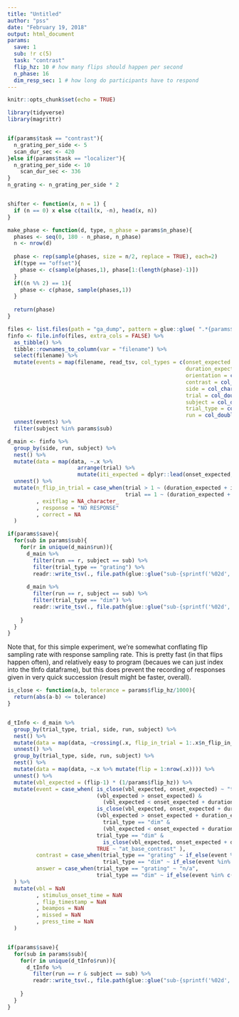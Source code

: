 ```yaml
---
title: "Untitled"
author: "pss"
date: "February 19, 2018"
output: html_document
params:
  save: 1
  sub: !r c(5)
  task: "contrast"
  flip_hz: 10 # how many flips should happen per second
  n_phase: 16
  dim_resp_sec: 1 # how long do participants have to respond
---
```


```r
knitr::opts_chunk$set(echo = TRUE)

library(tidyverse)
library(magrittr)


if(params$task == "contrast"){
  n_grating_per_side <- 5
  scan_dur_sec <- 420
}else if(params$task == "localizer"){
  n_grating_per_side <- 10
    scan_dur_sec <- 336
}
n_grating <- n_grating_per_side * 2


shifter <- function(x, n = 1) {
  if (n == 0) x else c(tail(x, -n), head(x, n))
}

make_phase <- function(d, type, n_phase = params$n_phase){
  phases <- seq(0, 180 - n_phase, n_phase)
  n <- nrow(d)
  
  phase <- rep(sample(phases, size = n/2, replace = TRUE), each=2)
  if(type == "offset"){
    phase <- c(sample(phases,1), phase[1:(length(phase)-1)])
  }
  if((n %% 2) == 1){
    phase <- c(phase, sample(phases,1))
  }
  
  return(phase)
}


```


```r

files <- list.files(path = "ga_dump", pattern = glue::glue( ".*{params$task}_run-.*ga_events.tsv"), recursive = TRUE, full.names = TRUE )
finfo <- file.info(files, extra_cols = FALSE) %>%
  as_tibble() %>%
  tibble::rownames_to_column(var = "filename") %>%
  select(filename) %>%
  mutate(events = map(filename, read_tsv, col_types = c(onset_expected = col_double(), 
                                                        duration_expected = col_double(),
                                                        orientation = col_character(),
                                                        contrast = col_character(),
                                                        side = col_character(),
                                                        trial = col_double(),
                                                        subject = col_double(),
                                                        trial_type = col_character(),
                                                        run = col_double()))) %>%
  unnest(events) %>%
  filter(subject %in% params$sub)

```


```r

d_main <- finfo %>%
  group_by(side, run, subject) %>%
  nest() %>%
  mutate(data = map(data, ~.x %>% 
                      arrange(trial) %>% 
                      mutate(iti_expected = dplyr::lead(onset_expected, default = scan_dur_sec) - duration_expected - onset_expected))) %>%
  unnest() %>%
  mutate(n_flip_in_trial = case_when(trial > 1 ~ (duration_expected + iti_expected) * params$flip_hz, 
                                     trial == 1 ~ (duration_expected + iti_expected) * params$flip_hz + (onset_expected * params$flip_hz) )
         , exitflag = NA_character_ 
         , response = "NO RESPONSE"
         , correct = NA
  )

if(params$save){
  for(sub in params$sub){
    for(r in unique(d_main$run)){
      d_main %>%
        filter(run == r, subject == sub) %>%
        filter(trial_type == "grating") %>%
        readr::write_tsv(., file.path(glue::glue("sub-{sprintf('%02d', sub)}"), glue::glue("sub-{sprintf('%02d', sub)}_task-{params$task}_run-{sprintf('%02d', r)}_grating.tsv")))
      
      d_main %>%
        filter(run == r, subject == sub) %>%
        filter(trial_type == "dim") %>%
        readr::write_tsv(., file.path(glue::glue("sub-{sprintf('%02d', sub)}"), glue::glue("sub-{sprintf('%02d', sub)}_task-{params$task}_run-{sprintf('%02d', r)}_dim.tsv")))
      
    }
  }
}
```


Note that, for this simple experiment, we're somewhat conflating flip sampling rate with response sampling rate. This is pretty fast (in that flips happen often), and relatively easy to program (becaues we can just index into the tInfo dataframe), but this does prevent the recording of responses given in very quick succession (result might be faster, overall).

```r

is_close <- function(a,b, tolerance = params$flip_hz/1000){
  return(abs(a-b) <= tolerance)
}


d_tInfo <- d_main %>%
  group_by(trial_type, trial, side, run, subject) %>%
  nest() %>% 
  mutate(data = map(data, ~crossing(.x, flip_in_trial = 1:.x$n_flip_in_trial))) %>%
  unnest() %>%
  group_by(trial_type, side, run, subject) %>%
  nest() %>% 
  mutate(data = map(data, ~.x %>% mutate(flip = 1:nrow(.x)))) %>%
  unnest() %>%
  mutate(vbl_expected = (flip-1) * (1/params$flip_hz)) %>%
  mutate(event = case_when( is_close(vbl_expected, onset_expected) ~ "trial_start",
                            (vbl_expected > onset_expected) &
                              (vbl_expected < onset_expected + duration_expected) ~ "trial_going",
                            is_close(vbl_expected, onset_expected + duration_expected) ~ "return_to_base_contrast",
                            (vbl_expected > onset_expected + duration_expected) &
                              trial_type == "dim" &
                              (vbl_expected < onset_expected + duration_expected + params$dim_resp_sec) ~ "trial_resp_open",
                            trial_type == "dim" &
                              is_close(vbl_expected, onset_expected + duration_expected + params$dim_resp_sec) ~ "base_resp_close",          
                            TRUE ~ "at_base_contrast" ),
         contrast = case_when(trial_type == "grating" ~ if_else(event %in% c("at_base_contrast", "return_to_base_contrast"), "0", contrast),
                              trial_type == "dim" ~ if_else(event %in% c("at_base_contrast", "return_to_base_contrast", "trial_resp_open", "base_resp_close"), "1", contrast)),
         answer = case_when(trial_type == "grating" ~ "n/a",
                            trial_type == "dim" ~ if_else(event %in% c("at_base_contrast", "base_resp_close"), "NO RESPONSE", "1!"))
  ) %>%
  mutate(vbl = NaN
         , stimulus_onset_time = NaN
         , flip_timestamp = NaN
         , beampos = NaN
         , missed = NaN
         , press_time = NaN
  )


if(params$save){
  for(sub in params$sub){
    for(r in unique(d_tInfo$run)){
      d_tInfo %>% 
        filter(run == r & subject == sub) %>%
        readr::write_tsv(., file.path(glue::glue("sub-{sprintf('%02d', sub)}"), glue::glue("sub-{sprintf('%02d', sub)}_task-{params$task}_run-{sprintf('%02d', r)}_tInfo.tsv")))
      
    }
  }
}

```

